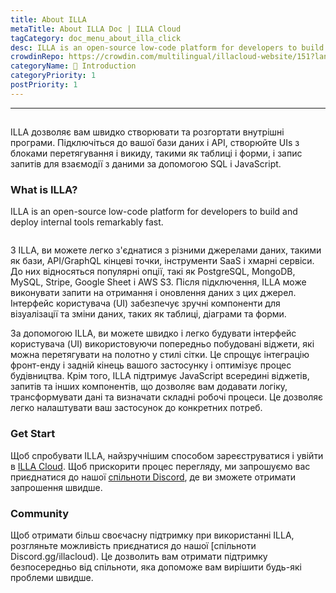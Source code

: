 ```yaml
---
title: About ILLA
metaTitle: About ILLA Doc | ILLA Cloud
tagCategory: doc_menu_about_illa_click
desc: ILLA is an open-source low-code platform for developers to build and deploy internal tools remarkably fast.
crowdinRepo: https://crowdin.com/multilingual/illacloud-website/151?languages=en&filter=basic&value=0
categoryName: 👋 Introduction
categoryPriority: 1
postPriority: 1
---
```


* * *

## <h2 hidden>About ILLA</h2>

ILLA дозволяє вам швидко створювати та розгортати внутрішні програми. Підключіться до вашої бази даних і API, створюйте UIs з блоками перетягування і викиду, такими як таблиці і форми, і запис запитів для взаємодії з даними за допомогою SQL і JavaScript.

### What is ILLA?

ILLA is an open-source low-code platform for developers to build and deploy internal tools remarkably fast.

<img
  src='https://cdn.illacloud.com/official-website/img/docs/introduction/about-illa-cloud.png'
  alt=""
/>

З ILLA, ви можете легко з'єднатися з різними джерелами даних, такими як бази, API/GraphQL кінцеві точки, інструменти SaaS і хмарні сервіси. До них відносяться популярні опції, такі як PostgreSQL, MongoDB, MySQL, Stripe, Google Sheet і AWS S3. Після підключення, ILLA може виконувати запити на отримання і оновлення даних з цих джерел. Інтерфейс користувача (UI) забезпечує зручні компоненти для візуалізації та зміни даних, таких як таблиці, діаграми та форми.

За допомогою ILLA, ви можете швидко і легко будувати інтерфейс користувача (UI) використовуючи попередньо побудовані віджети, які можна перетягувати на полотно у стилі сітки. Це спрощує інтеграцію фронт-енду і задній кінець вашого застосунку і оптимізує процес будівництва. Крім того, ILLA підтримує JavaScript всередині віджетів, запитів та інших компонентів, що дозволяє вам додавати логіку, трансформувати дані та визначати складні робочі процеси. Це дозволяє легко налаштувати ваш застосунок до конкретних потреб.

### Get Start

Щоб спробувати ILLA, найзручнішим способом зареєструватися і увійти в [ILLA Cloud](https://cloud.illacloud.com/). 
Щоб прискорити процес перегляду, ми запрошуємо вас приєднатися до нашої [спільноти Discord](https://discord.gg/illacloud), де ви зможете отримати запрошення швидше.

### Community

Щоб отримати більш своєчасну підтримку при використанні ILLA, розгляньте можливість приєднатися до нашої \[спільноти Discord.gg/illacloud). Це дозволить вам отримати підтримку безпосередньо від спільноти, яка допоможе вам вирішити будь-які проблеми швидше. 
